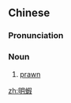 {{also|明虾}}
==Chinese==
{{zh-forms|s=明虾}}

===Pronunciation===
{{zh-pron
|m=míngxiā
|c=ming4 haa1
|cat=n
}}

===Noun===
{{zh-noun}}

# [[prawn]] {{gloss|large shrimp}}

{{zh-cat|Crustaceans}}

[[zh:明蝦]]